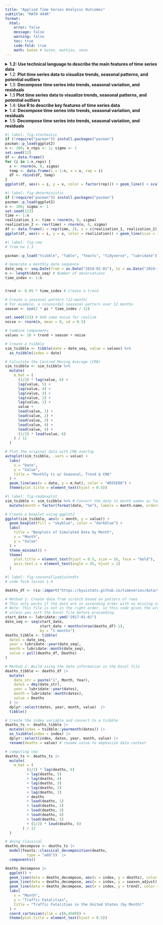 ```yaml
---
title: "Applied Time Series Analysis Outcomes"
subtitle: "MATH 494R"
format: 
  html:
    error: false
    message: false
    warning: false
    toc: true
    code-fold: true
    math: katex # katex, mathjax, none 
---
```


<!-- add eval: false when working on this so it renders faster -->

<details>

<summary>**1.2: Use technical language to describe the main features of time series data**</summary>

-   **Define time series analysis**
    -   A time series analysis quantifies the main features in data and the random variation. These reasons, combined with improved computing power, have made time series methods widely applicable in government, industry, and commerce.
-   **Define time series**
    -   Time series are analysed to understand the past and to predict the future, enabling managers or policy makers to make properly informed decisions.
-   **Define sampling interval**
    -   When a variable is measured sequentially in time over or at a fixed interval, known as the sampling interval, the resulting data form a time series.
-   **Define serial dependence or autocorrelation**
    -   A correlation of a variable with itself at different times is known as autocorrelation or serial correlation.
-   **Define a time series trend**
    -   In general, a systematic change in a time series that does not appear to be periodic is known as a trend. The simplest model for a trend is a linear increase or decrease, and this is often an adequate approximation.
-   **Define seasonal variation**
    -   Repeated pattern within each year (or any other fixed time period).
-   **Define cycle**
    -   Repeated pattern that does not correspond to some fixed natural period.
-   **Differentiate between deterministic and stochastic trends**
    -   Stochastic Trend: Random trend that does not follow a discernible or predictable pattern. @fig-stochastic
    -   Deterministic Trend: Can be modeled with mathematical functions, facilitating the long-term prediction of the behavior. @fig-deterministic

</details>

<details>

<summary>1.2: **Plot time series data to visualize trends, seasonal patterns, and potential outliers**</summary>

-   Plot a "ts" object
-   Plot the estimated trend of a time series by computing the mean across one full period

</details>

<details>

<summary>1.3: **Decompose time series into trends, seasonal variation, and residuals**</summary>

-   **Define smoothing**
    -   The centred moving average is an example of a smoothing procedure that is applied retrospectively to a time series with the objective of identifying an underlying signal or trend.
-   **Compute the centered moving average for a time series**
    -   $\hat m_t = \dfrac{\frac{1}{2}x_{t-6} + x_{t-5} + \cdots + x_{t-1} + x_t + x_{t+1} + \cdot + x_{t+5} + \frac{1}{2} x_{t+6}}{12}$.
-   **Estimate the trend component using moving averages**
    -   There are various ways to estimate the trend $m_t$ at time t, but a relatively simple procedure, is just use the cma formula for $x_t$. Orange line = CMA. @fig-cma

</details>

<details>

<summary>1.3 **Plot time series data to visualize trends, seasonal patterns, and potential outliers**</summary>

-   **Plot the estimated trend of a time series using a moving average.**
-   **Make box plots to examine seasonality.**
-   **Interpret the trend and seasonal pattern observed in a time series**
    -   Trend is increasing over time, and there is a seasonal pattern that repeats every 12 months. The trend is estimated using a centred moving average, and the seasonal pattern is visualized using box plots. @fig-cma @fig-cmaboxplot

</details>

<details>

<summary>1.4: **Use R to describe key features of time series data**</summary>

-   Import CSV data and convert to tsibble format

```r
#| code-fold: FALSE
# Weather data for Rexburg
monthly_tsibble <- rio::import("https://byuistats.github.io/timeseries/data/rexburg_weather.csv") |> 
  # Convert 'dates' to Date format
  mutate(date2 = ymd(dates)) |>
  # Extract year and month from 'date2'
  mutate(year_month = yearmonth(date2)) |>
  # Group data by 'year_month'
  group_by(year_month) |>
  # Calculate mean of 'rexburg_airport_high' for each group
  summarize(average_daily_high_temp = mean(rexburg_airport_high)) |>
  # Remove grouping
  ungroup() |> 
  # Convert data frame to time series tibble
  as_tsibble(index = year_month)

 # Display the resulting tibble
 view(monthly_tsibble) 
```

</details>

<details>

<summary>1.4: **Decompose time series into trends, seasonal variation, and residuals**</summary>

-   **Implement additive decomposition**
    -   A simple additive decomposition model is given by $x_t = m_t + s_t + r_t$, where $m_t$ is the trend, $s_t$ is the seasonal component, and $r_t$ (or in the book: where $z_t$ is an error term) is the random component. (1.5.2)
-   **Explain how to remove seasonal variation using an estimate for seasonal component of a time series**
    -   To remove the seasonal variation from a time series, we can subtract the estimated seasonal component from the original time series. This results in a seasonally-adjusted time series that can be used for further analysis.
    -   It is common to present economic indicators, such as unemployment percentages, as seasonally adjusted series.This highlights any trend that might otherwise be masked by seasonal variation attributable, for instance, to the end of the academic year, when school and university leavers are seeking work. (1.5.3)
-   **Compute the estimators of seasonal variation for an additive model**
    -   $\hat s_t$: The centered moving average, $\hat m_t$, is then used to compute the monthly additive effect, $\hat s_t$.

    -   $\bar {\hat s_t}$: calculate the mean of the $\hat s_t$ values for each month. We will call this $\bar {\hat s_t}$,

    -   $\bar{\bar {\hat s_t}}$: the unadjusted monthly additive components.

        $$
          \bar s_t = \bar {\hat s_t} - \bar{\bar {\hat s_t}}
        $$

   where $\bar {\hat s_t}$ is the mean of the $\hat s_t$ values corresponding to month $t$, and $\bar{\bar {\hat s_t}}$ is the mean of the $\bar {\hat s_t}$ values.

   -   $\bar s_t$: This yields $\bar s_t$, the seasonally adjusted mean for each month.
  
-   **Calculate the random component for an additive model**
    -   We calculate the random component by subtracting the trend and seasonally adjusted mean from the time series:

        $$
          \text{random component} = x_t - \hat m_t - \bar s_t
        $$
-   **Compute a seasonally-adjusted time series based on an additive model**
    -   The seasonally adjusted series is computed by subtracting $\bar s_t$ from each of the observed values:

        $$
          \text{seasonally adjusted series} = x_t - \bar s_t
        $$. The figure below illustrates the original time series (in black), the centered moving average $\hat m_t$ (in blue), and the seasonally adjusted series (in red). @fig-seasonallyadjustedts

</details>

<details>

<summary>1.5: **Decompose time series into trends, seasonal variation, and residuals**</summary>

-   **Explain the differences between additive and multiplicative models**
    -   in Models where they are dominated by a trend and or seasonal effect, then classical additive/multiplicative models are more common.
    -   **Multiplicative** Model : R's multiplicative model: this implies that the error term, $z_t$ (or $r_t$), has a mean of 1, rather than 0.
    -   **Additve** model $x_t = m_t + s_t + z_t$ vs **multiplicative** book $x_t = m_t * s_t + z_t$ or **multiplicative r** define as $x_t = m_t * s_t * z_t$
    -   <span style="color:purple;">**Seasonal Component**</span>
        -   **Additive**:$s_t = \sin \left( \frac{t\pi}{6} \right) + \frac{1}{2}\cos\left(\frac{t \pi}{18} \right)$




            The r seasonal formula in the code corresponds to: $$s_t = b \sin \left( \frac{t}{12} \cdot 2 \pi \right) + c \cos \left( \frac{t}{12} \cdot 2 \pi \cdot 3 \right)$$

            *Components:*

            1.  Sinusoidal Component:\
                $$b \sin \left( \frac{t}{12} \cdot 2 \pi \right)$$
                -   $b = 1$: The amplitude of the sine wave.
                -   $\frac{t}{12} \cdot 2 \pi$: Converts $t$, the month number, into a cycle based on a 12-month period.
            2.  Cosine Component: $$c \cos \left( \frac{t}{12} \cdot 2 \pi \cdot 3 \right)$$
                -   $c = 0.5$: The amplitude of the cosine wave.
                -   $\frac{t}{12} \cdot 2 \pi \cdot 3$: Introduces a higher frequency cycle over the same 12-month period.

        -   **Additive Seasonal Component**: $s_t$ $$\text{seasonally adjusted series}  s_t = x_t - \bar s_t$$
            - Seasonally Adjusted Means $\bar s_t$ $$
  \bar s_t = \bar {\hat s_t} - \bar{\bar {\hat s_t}}
$$ where $\bar {\hat s_t}$ is the mean of the $\hat s_t$ values corresponding to month $t$, and $\bar{\bar {\hat s_t}}$ is the mean of the $\bar {\hat s_t}$ values.

            - Montly Additive Effect $\hat s_t$ 
            $$
  \hat s_t = x_t - \hat m_t
            $$ The centered moving average, $\hat m_t$, is then used to compute the monthly additive effect, $\hat s_t$

        -   spacer
        
        -   **Multiplicative Seasonal Component** $s_t$

            - Seasonally Adjusted Means $\bar s_t$ $$ \bar s_t = \frac{ \left( \bar {\hat s_t} \right) }{ \left( \bar {\bar {\hat s_t}} \right) } $$ Divide each of the $\bar {\hat s_t}$ values by $\bar {\bar {\hat s_t}}$ to get $\bar s_t$, the seasonally adjusted factor for quarter $t$. (Note that the mean of the $\bar s_t$ values will be 1.) 
            $\bar {\hat s_t}$ = mean($\hat s_t$) (unique like mean of Jan or mean of 1st Q)
$\bar {\bar {\hat s_t}}$ = mean($\bar {\hat s_t}$) - overallmean mean of $\bar {\hat s_t}$


            - Monthly/quaterly Adjusted Means $\hat s_t$: 
            $$
              \hat s_t = \dfrac{ x_t }{ \hat m_t }
            $$ 
            The centered moving average, $\hat m_t$, is then used to compute the quarterly multiplictive effect, $\hat s_t$:
            - Centered MA is calculated the same way as additive for this step. 
            
              ```r
              # 1.5 lesson code sample
              # computes the 4-quarter centered moving average (m_hat)
              apple_ts $% apple_ts |> 
                mutate(
                  m_hat = (
                        (1/2) * lag(revenue, 2)
                        + lag(revenue, 1)
                        + revenue
                        + lead(revenue, 1)
                        + (1/2) * lead(revenue, 2)
                      ) / 4
                )
              
              
              ```


        -   spacer



        -   spacer



        -   **Multiplicative** The seasonal formula in the multiplicative model corresponds to: $$s_t = e^{b \sin \left( \frac{t}{12} \cdot 2 \pi \right) + c \cos \left( \frac{t}{12} \cdot 2 \pi \cdot 3 \right) + 1}$$

            Components:

            1.  **Exponential Seasonal Component**:\
                $$ 
                e^{b \sin \left( \frac{t}{12} \cdot 2 \pi \right) + c \cos \left( \frac{t}{12} \cdot 2 \pi \cdot 3 \right) + 1} 
                $$
                -   $b = 1$: The amplitude of the sine wave.\
                -   $c = 0.5$: The amplitude of the cosine wave.\
                -   $\frac{t}{12} \cdot 2 \pi$: Converts $t$, the month number, into a 12-month sinusoidal cycle.
                -   $\frac{t}{12} \cdot 2 \pi \cdot 3$: Introduces a higher frequency cycle over the same 12-month period.\
                -   $+1$: Ensures the seasonal component is strictly positive.
            2.  **Multiplicative Combination**:
                -   The seasonal component $s_t$ is multiplied with the trend $m_t$ and error term $z_t$ to construct the time series: $$
                    x_t = m_t \cdot s_t \cdot z_t
                    $$
    -   <span style="color:purple;">**Random Component**</span> $r_t$ or $z_t$
        -   additive: $r_t = x_t - \hat m_t - \bar s_t$ spacer $$r_t = x_t - \hat m_t - \bar s_t$$
        
        -   multiplicative:

$$ ignore this money signs (see source comment) <!-- this money signs are needed to cancel out two previously use so the red txt can go away. gotta fixed this later but cant spend to much time on it now -->


$$z_t = \dfrac{ x_t }{ \hat m_t \cdot \bar s_t }$$

-   **Implement multiplicative decomposition**
-   **Compute the estimators of seasonal variation for a multiplicative model**
-   **Calculate the random component for a multiplicative model**
Random Error Term (Error Plot):
$$ e_t = \frac{x_t}{m_t \cdot s_t} $$
-   **Compute a seasonally-adjusted time series based on a multiplicative model**

Random Error Term (Error Plot):
$$ e_t = \frac{x_t}{m_t \cdot s_t} $$

Trend:
$$ m_t = e^{a \cdot t} $$

Seasonal:
$$ s_t = e^{b \cdot \sin\left(\frac{2 \pi t}{12}\right) + c \cdot \cos\left(\frac{6 \pi t}{12}\right) + 1} $$

Seasonally-Adjusted Time Series
$$ x_t = m_t \cdot s_t \cdot z_t $$
</details>










```r
#| label: fig-stochastic
if (!require("pacman")) install.packages("pacman")
pacman::p_load(ggplot2)
n <- 100; n_reps <- 1; sigma <- 1
set.seed(12)
df <- data.frame()
for (i in 1:n_reps) {
  x <- rnorm(n, 0, sigma)
  temp <- data.frame(i = 1:n, x = x, rep = i)
  df <- rbind(df, temp)
}
ggplot(df, aes(x = i, y = x, color = factor(rep))) + geom_line() + scale_color_manual(values = rainbow(n_reps)) + labs(title = paste0(n_reps, " Realizations of Random Noise"), x = "Time", y = "x") + theme_bw() + theme(plot.title = element_text(hjust = 0.5)) + guides(color = guide_legend(title = "Realization"))


```

```r
#| label: fig-deterministic
if (!require("pacman")) install.packages("pacman")
pacman::p_load(ggplot2)
n <- 100; sigma <- 1
set.seed(123)
time <- 1:n
realization_1 <- time + rnorm(n, 0, sigma)
realization_2 <- rev(time) + rnorm(n, 0, sigma)
df <- data.frame(i = rep(time, 2), x = c(realization_1, realization_2), realization = factor(rep(c("Incr", "Decr"), each = n)))
ggplot(df, aes(x = i, y = x, color = realization)) + geom_line(size = 1) + scale_color_manual(values = c("Incr" = "blue", "Decr" = "red")) + labs(title = "Deterministic Time Series with Noise", x = "Time", y = "Value") + theme_minimal() + theme(plot.title = element_text(hjust = 0.5)) + guides(color = guide_legend(title = "Realization"))

```

```r
#| label: fig-cma
# from hw 1.3

pacman::p_load("tsibble", "fable", "feasts", "tidyverse", "lubridate")

# Generate a monthly date sequence
date_seq <- seq.Date(from = as.Date("2010-01-01"), to = as.Date("2019-12-01"), by = "month")
n <- length(date_seq) # Number of observations
time_index <- 1:n


trend <- 0.05 * time_index # Create a trend

# Create a seasonal pattern (12-month)
# For example, a sinusoidal seasonal pattern over 12 months
season <- sin(2 * pi * time_index / 12) 

set.seed(123) # Add some noise for realism
noise <- rnorm(n, mean = 0, sd = 0.5)

# Combine components
values <- 10 + trend + season + noise

# Create a tsibble
sim_tsibble <- tibble(date = date_seq, value = values) %>% 
  as_tsibble(index = date)

# Calculate the Centred Moving Average (CMA)
sim_tsibble <- sim_tsibble %>%
  mutate(
    m_hat = (
      (1/2) * lag(value, 6) +
      lag(value, 5) +
      lag(value, 4) +
      lag(value, 3) +
      lag(value, 2) +
      lag(value, 1) +
      value +
      lead(value, 1) +
      lead(value, 2) +
      lead(value, 3) +
      lead(value, 4) +
      lead(value, 5) +
      (1/2) * lead(value, 6)
    ) / 12
  )

# Plot the original data with CMA overlay
autoplot(sim_tsibble, .vars = value) +
  labs(
    x = "Date",
    y = "Value",
    title = "Monthly ts w/ Seasonal, Trend & CMA" 
  ) +
  geom_line(aes(x = date, y = m_hat), color = "#D55E00") +
  theme(plot.title = element_text(hjust = 0.5))

```

```r
#| label: fig-cmaboxplot
sim_tsibble <- sim_tsibble %>% # Convert the date to month names as factors
  mutate(month = factor(format(date, "%m"), labels = month.name, ordered = TRUE))

# Create a boxplot using ggplot2
ggplot(sim_tsibble, aes(x = month, y = value)) +
  geom_boxplot(fill = "skyblue", color = "darkblue") +
  labs(
    title = "Boxplots of Simulated Data by Month",
    x = "Month",
    y = "Value"
  ) +
  theme_minimal() +
  theme(
    plot.title = element_text(hjust = 0.5, size = 16, face = "bold"),
    axis.text.x = element_text(angle = 45, hjust = 1)
  )
```

```r
#| label: fig-seasonallyadjustedts
# code form lesson 1.4

deaths_df <- rio::import("https://byuistats.github.io/timeseries/data/traffic_deaths.xlsx")

# Method 1: Create date from scratch based on pattern of rows
# This only works if the data are in ascending order with no missing values
# Note: This file is not in the right order, so this code gives the wrong tsibble
# unless you sort the Excel file before proceeding.
start_date <- lubridate::ymd("2017-01-01")
date_seq <- seq(start_date,
                start_date + months(nrow(deaths_df)-1),
                by = "1 months")
deaths_tibble <- tibble(
  dates = date_seq,
  year = lubridate::year(date_seq),
  month = lubridate::month(date_seq),
  value = pull(deaths_df, Deaths)
)

# Method 2: Build using the date information in the Excel file
deaths_tibble <- deaths_df |>
  mutate(
    date_str = paste("1", Month, Year),
    dates = dmy(date_str),
    year = lubridate::year(dates),
    month = lubridate::month(dates),
    value = Deaths
  ) |>
  dplyr::select(dates, year, month, value)  |> 
  tibble()

# Create the index variable and convert to a tsibble
deaths_ts <- deaths_tibble |>
  mutate(index = tsibble::yearmonth(dates)) |>
  as_tsibble(index = index) |>
  dplyr::select(index, dates, year, month, value) |>
  rename(deaths = value) # rename value to emphasize data context

# computing cma
deaths_ts <- deaths_ts |> 
  mutate(
    m_hat = (
          (1/2) * lag(deaths, 6)
          + lag(deaths, 5)
          + lag(deaths, 4)
          + lag(deaths, 3)
          + lag(deaths, 2)
          + lag(deaths, 1)
          + deaths
          + lead(deaths, 1)
          + lead(deaths, 2)
          + lead(deaths, 3)
          + lead(deaths, 4)
          + lead(deaths, 5)
          + (1/2) * lead(deaths, 6)
        ) / 12
  )

# doing classical
deaths_decompose <- deaths_ts |>
  model(feasts::classical_decomposition(deaths,
          type = "add"))  |>
  components()

deaths_decompose |>
  ggplot() +
  geom_line(data = deaths_decompose, aes(x = index, y = deaths), color = "black") +
  geom_line(data = deaths_decompose, aes(x = index, y = season_adjust), color = "#D55E00") +
  geom_line(data = deaths_decompose, aes(x = index, y = trend), color = "#0072B2") +
  labs(
    x = "Month",
    y = "Traffic Fatalities",
    title = "Traffic Fatalities in the United States (by Month)"
  ) +
  coord_cartesian(ylim = c(0,4500)) +
  theme(plot.title = element_text(hjust = 0.5))
```
